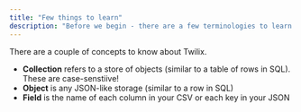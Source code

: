 ```yaml
---
title: "Few things to learn"
description: "Before we begin - there are a few terminologies to learn..."
---
```


There are a couple of concepts to know about Twilix.
- **Collection** refers to a store of objects (similar to a table of rows in SQL). These are case-senstiive!
- **Object** is any JSON-like storage (similar to a row in SQL)
- **Field** is the name of each column in your CSV or each key in your JSON
